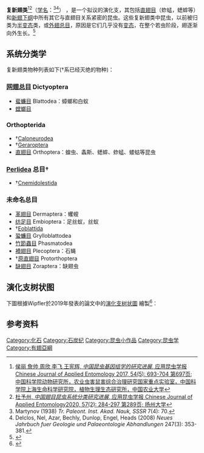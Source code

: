 {{noteTA|G1=LS}}
{{Automatic taxobox
|image=Polyneoptera.jpg
|image_caption=部分複新翅類的代表物種
|taxon=Polyneoptera
|authority=Martynov, 1938
|display_parents=3
|synonyms= 
| subdivision_ranks = 演化支和目
| subdivision = 见内文[[#系统分类学|系统分类学]]

}}
'''复新翅类'''<ref>[http://www.ent-bull.com.cn/admin/downfile.aspx?id=54801 侯丽 詹帅 周欣 李飞 王宪辉, ''中国昆虫基因组学的研究进展'', 应用昆虫学报 Chinese Journal of Applied Entomology 2017, 54(5): 693-704 第697页;  中国科学院动物研究所，农业虫害鼠害综合治理研究国家重点实验室，中国科学院上海生命科学研究院，植物生理生态研究所，中国农业大学]</ref><ref>[http://www.ent-bull.com.cn/admin/downfile.aspx?id=61557 杜予州, ''中国{{lang|zh-Hant|襀}}翅目昆虫系统分类研究进展'', 应用昆虫学报 Chinese Journal of Applied Entomology2020, 57(2): 284-297 第289页; 扬州大学]</ref>（[[学名|学名]]：{{lang|la|Polyneoptera}}<ref>Martynov (1938) ''Tr. Paleont. Inst. Akad. Nauk, SSSR'' 7(4): 70.</ref><ref>Delclos, Nel, Azar, Bechly, Dunlop, Engel, Heads (2008) ''Neues Jahrbuch fuer Geologie und Palaeontologie Abhandlungen'' 247(3): 353-381.</ref>） ，是一个拟议的演化支，其包括[[直翅目|直翅目]]（蚱蜢，蟋蟀等）和[[新翅下纲|新翅下纲]]中所有其它与直翅目关系紧密的昆虫。这些复新翅类中昆虫，以前被归类为[[半变态|半变态]]类，或[[外翅总目|外翅总目]]，原因是它们几乎没有[[变态|变态]]，在整个若虫阶段，翅逐渐向外生长。<ref>{{Cite web |url=https://www.royensoc.co.uk/entomology/sub-classes/endopterygota |title=Royal Entomological Society: ''Entomology Endopterygota''; retrived 29 September 2020 |accessdate=2020-09-29 |archive-date=2020-01-23 |archive-url=https://web.archive.org/web/20200123012921/https://www.royensoc.co.uk/entomology/sub-classes/endopterygota |dead-url=no }}</ref>

== 系统分类学 ==

复新翅类物种列表如下(†系已经灭绝的物种)：

=== [[网翅总目|网翅总目]] Dictyoptera ===
* [[蜚蠊目|蜚蠊目]] Blattodea：蟑螂和白蚁
* [[螳螂|螳螂目]] 

==={{tsl|en|Orthopterida|直翅总目}} Orthopterida ===
*†[[Caloneurodea|Caloneurodea]] 
*†[[Geraroptera|Geraroptera]] 
* [[直翅目|直翅目]] Orthoptera：蝗虫、螽斯、蟋蟀、蚱蜢、蝼蛄等昆虫

===[[Perlidea|Perlidea]] 总目†===
*†[[Cnemidolestida|Cnemidolestida]]

===未命名总目===
* [[蠼螋|革翅目]] Dermaptera：蠼螋
* [[纺足目|纺足目]] Embioptera：足丝蚁，丝蚁
*†[[Eoblattida|Eoblattida]]
* [[蛩蠊目|蛩蠊目]] Grylloblattodea
* [[竹節蟲目|竹節蟲目]] Phasmatodea
* [[襀翅目|襀翅目]] Plecoptera：石蝇
*†[[原直翅目|原直翅目]] Protorthoptera
* [[缺翅目|缺翅目]] Zoraptera：缺翅虫

==演化支树状图==

下圖根據Wipfler於2019年發表的論文中的[https://www.pnas.org/content/pnas/116/8/3024/F1.large.jpg 演化支树状圖] {{Wayback|url=https://www.pnas.org/content/pnas/116/8/3024/F1.large.jpg |date=20191231141815 }}繪製<ref name=wipfler>{{Cite journal|title=Evolutionary history of Polyneoptera and its implications for our understanding of early winged insects|url=https://www.pnas.org/content/116/8/3024|last=Wipfler|first=Benjamin|last2=Letsch|first2=Harald|date=2019-01-14|journal=Proceedings of the National Academy of Sciences|issue=8|doi=10.1073/pnas.1817794116|volume=116|pages=201817794|language=en|issn=0027-8424|last3=Frandsen|first3=Paul B.|last4=Kapli|first4=Paschalia|last5=Mayer|first5=Christoph|last6=Bartel|first6=Daniela|last7=Buckley|first7=Thomas R.|last8=Donath|first8=Alexander|last9=Edgerly-Rooks|first9=Janice S.|access-date=2020-09-30|archive-date=2020-07-25|archive-url=https://web.archive.org/web/20200725053612/https://www.pnas.org/content/116/8/3024|dead-url=no}}</ref>：

{{Clade
|label1=[[新翅下綱|新翅下綱]] Neoptera
|1={{clade
   |1={{Clade Polyneoptera}}
   |2={{clade
      |1=[[無尾角類|無尾角類 Acercaria]]
      |2=[[完全變態類|完全變態類 Holometabola]]

      }}
   }}
}}

{{Wikispecies|Neoptera}}

== 参考资料 ==
{{reflist}}

{{昆虫}}
{{Taxonbar|from=Q822890}}
[[Category:化石|Category:化石]]
[[Category:石炭纪|Category:石炭纪]]
[[Category:昆虫小作品|Category:昆虫小作品]]
[[Category:昆虫学|Category:昆虫学]]
[[Category:有翅亞綱|Category:有翅亞綱]]